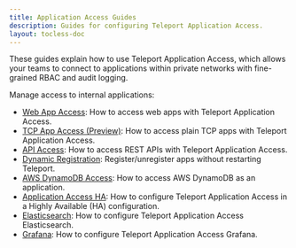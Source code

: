 ```yaml
---
title: Application Access Guides
description: Guides for configuring Teleport Application Access.
layout: tocless-doc
---
```


These guides explain how to use Teleport Application Access, which allows your
teams to connect to applications within private networks with fine-grained RBAC
and audit logging.

Manage access to internal applications:

- [Web App Access](./guides/connecting-apps.mdx): How to access web apps with Teleport Application Access.
- [TCP App Access (Preview)](./guides/tcp.mdx): How to access plain TCP apps with Teleport Application Access.
- [API Access](./guides/api-access.mdx): How to access REST APIs with Teleport Application Access.
- [Dynamic Registration](./guides/dynamic-registration.mdx): Register/unregister apps without restarting Teleport.
- [AWS DynamoDB Access](./guides/dynamodb.mdx): How to access AWS DynamoDB as an application.
- [Application Access HA](./guides/ha.mdx): How to configure Teleport Application Access in a Highly Available (HA) configuration.
- [Elasticsearch](./jwt/elasticsearch.mdx): How to configure Teleport Application Access Elasticsearch.
- [Grafana](./jwt/grafana.mdx): How to configure Teleport Application Access Grafana.
